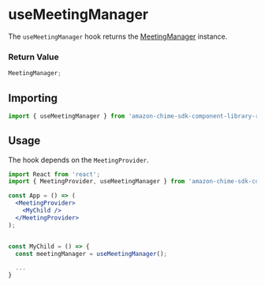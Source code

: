 <Meta title="SDK Hooks/useMeetingManager" />

# useMeetingManager

The `useMeetingManager` hook returns the [MeetingManager](/?path=/docs/sdk-providers-meetingmanager--page) instance.

### Return Value

```javascript
MeetingManager;
```

## Importing

```javascript
import { useMeetingManager } from 'amazon-chime-sdk-component-library-react';
```

## Usage

The hook depends on the `MeetingProvider`.

```jsx
import React from 'react';
import { MeetingProvider, useMeetingManager } from 'amazon-chime-sdk-component-library-react';

const App = () => (
  <MeetingProvider>
    <MyChild />
  </MeetingProvider>
);


const MyChild = () => {
  const meetingManager = useMeetingManager();

  ...
}
```

